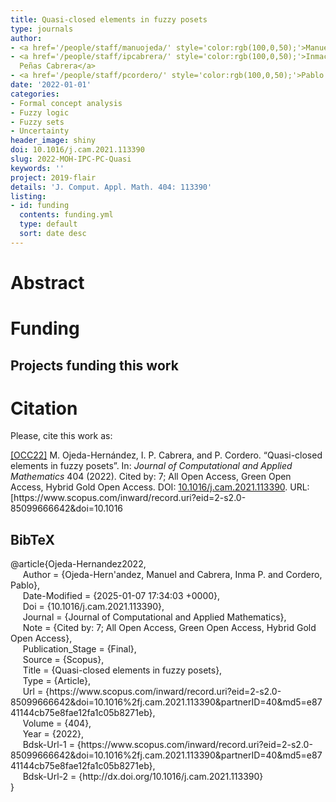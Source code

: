 ```yaml
---
title: Quasi-closed elements in fuzzy posets
type: journals
author:
- <a href='/people/staff/manuojeda/' style='color:rgb(100,0,50);'>Manuel Ojeda Hernández</a>
- <a href='/people/staff/ipcabrera/' style='color:rgb(100,0,50);'>Inmaculada de las
  Peñas Cabrera</a>
- <a href='/people/staff/pcordero/' style='color:rgb(100,0,50);'>Pablo Cordero Ortega</a>
date: '2022-01-01'
categories:
- Formal concept analysis
- Fuzzy logic
- Fuzzy sets
- Uncertainty
header_image: shiny
doi: 10.1016/j.cam.2021.113390
slug: 2022-MOH-IPC-PC-Quasi
keywords: ''
project: 2019-flair
details: 'J. Comput. Appl. Math. 404: 113390'
listing:
- id: funding
  contents: funding.yml
  type: default
  sort: date desc
---
```





# Abstract




# Funding
::: {.callout-note appearance='minimal' collapse=false}
## Projects funding this work

:::{#funding}
:::
:::




# Citation
Please, cite this work as:


<a name=bib-Ojeda-Hernandez2022></a>[[OCC22]](#cite-Ojeda-Hernandez2022) M. Ojeda-Hernández, I. P. Cabrera, and P. Cordero. “Quasi-closed elements in fuzzy posets”. In: _Journal of Computational and Applied Mathematics_ 404 (2022). Cited by: 7; All Open Access, Green Open Access, Hybrid Gold Open Access. DOI: [10.1016/j.cam.2021.113390](https://doi.org/10.1016%2Fj.cam.2021.113390). URL: [https://www.scopus.com/inward/record.uri?eid=2-s2.0-85099666642&doi=10.1016

::: {.callout-note appearance="minimal" collapse=true}

## BibTeX

@article{Ojeda-Hernandez2022,<br>&nbsp;&nbsp;&nbsp;&nbsp;	Author = {Ojeda-Hern\'andez, Manuel and Cabrera, Inma P. and Cordero, Pablo},<br>&nbsp;&nbsp;&nbsp;&nbsp;	Date-Modified = {2025-01-07 17:34:03 +0000},<br>&nbsp;&nbsp;&nbsp;&nbsp;	Doi = {10.1016/j.cam.2021.113390},<br>&nbsp;&nbsp;&nbsp;&nbsp;	Journal = {Journal of Computational and Applied Mathematics},<br>&nbsp;&nbsp;&nbsp;&nbsp;	Note = {Cited by: 7; All Open Access, Green Open Access, Hybrid Gold Open Access},<br>&nbsp;&nbsp;&nbsp;&nbsp;	Publication_Stage = {Final},<br>&nbsp;&nbsp;&nbsp;&nbsp;	Source = {Scopus},<br>&nbsp;&nbsp;&nbsp;&nbsp;	Title = {Quasi-closed elements in fuzzy posets},<br>&nbsp;&nbsp;&nbsp;&nbsp;	Type = {Article},<br>&nbsp;&nbsp;&nbsp;&nbsp;	Url = {https://www.scopus.com/inward/record.uri?eid=2-s2.0-85099666642&doi=10.1016%2fj.cam.2021.113390&partnerID=40&md5=e8741144cb75e8fae12fa1c05b8271eb},<br>&nbsp;&nbsp;&nbsp;&nbsp;	Volume = {404},<br>&nbsp;&nbsp;&nbsp;&nbsp;	Year = {2022},<br>&nbsp;&nbsp;&nbsp;&nbsp;	Bdsk-Url-1 = {https://www.scopus.com/inward/record.uri?eid=2-s2.0-85099666642&doi=10.1016%2fj.cam.2021.113390&partnerID=40&md5=e8741144cb75e8fae12fa1c05b8271eb},<br>&nbsp;&nbsp;&nbsp;&nbsp;	Bdsk-Url-2 = {http://dx.doi.org/10.1016/j.cam.2021.113390}<br>}

:::

